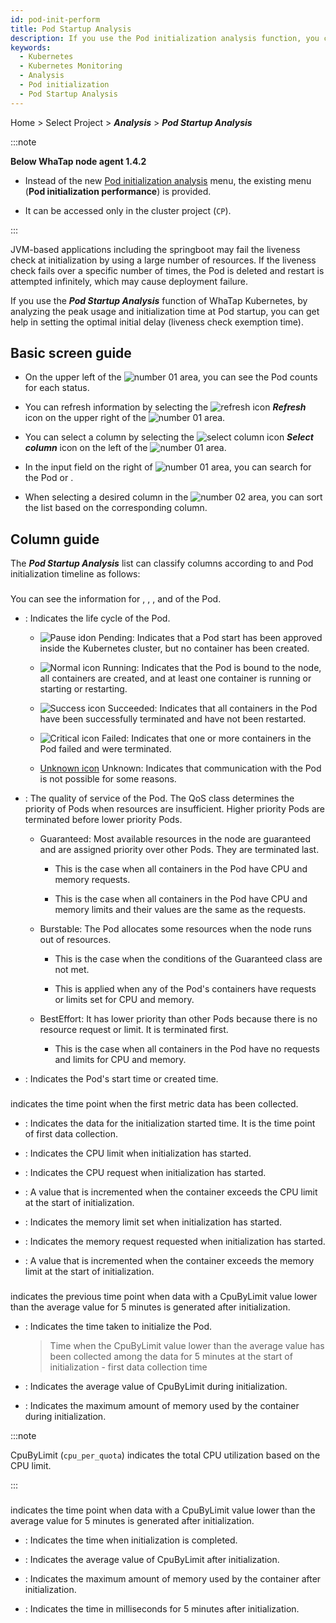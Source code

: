```yaml
---
id: pod-init-perform
title: Pod Startup Analysis
description: If you use the Pod initialization analysis function, you can analyze the peak usage and initialization time at the Pod startup to help you set the optimal initial delay.
keywords:
  - Kubernetes
  - Kubernetes Monitoring
  - Analysis
  - Pod initialization
  - Pod Startup Analysis
---
```


Home > Select Project > **_Analysis_** > **_Pod Startup Analysis_**

:::note

**Below WhaTap node agent 1.4.2**

- Instead of the new [Pod initialization analysis](pod-init-perform-v2) menu, the existing menu (**Pod initialization performance**) is provided.

- It can be accessed only in the cluster project (<code class='my'>CP</code>).

:::

JVM-based applications including the springboot may fail the liveness check at initialization by using a large number of resources. If the liveness check fails over a specific number of times, the Pod is deleted and restart is attempted infinitely, which may cause deployment failure.

If you use the **_Pod Startup Analysis_** function of WhaTap Kubernetes, by analyzing the peak usage and initialization time at Pod startup, you can get help in setting the optimal initial delay (liveness check exemption time).

## Basic screen guide

<ImgLang img='k8s-pod-init-perform.png' desc='Pod Startup Analysis' />

- On the upper left of the ![number 01](/img/number-01.png) area, you can see the Pod counts for each status.

- You can refresh information by selecting the ![refresh icon](/img/ico-refresh.svg) **_Refresh_** icon on the upper right of the ![number 01](/img/number-01.png) area.

- You can select a column by selecting the ![select column icon](/img/ic-k8s-filter.svg) **_Select column_** icon on the left of the ![number 01](/img/number-01.png) area. 

- In the input field on the right of ![number 01](/img/number-01.png) area, you can search for the Pod <Cmdname sid="name" className="uitext" /> or <Cmdname sid="qosClass" className="uitext" />.

- When selecting a desired column in the ![number 02](/img/number-02.png) area, you can sort the list based on the corresponding column. 

## Column guide

<ImgLang img='k8s-pod-init-perform-cl.png' desc='POD Initialization Performance columns' />

The **_Pod Startup Analysis_** list can classify columns according to <Cmdname sid="pod_info" className="uitext" /> and Pod initialization timeline as follows:

### <Cmdname sid="pod_info" className="b600" />

You can see the information for <Cmdname sid="name" className="uitext" />, <Cmdname sid="phase" className="uitext" />, <Cmdname sid="qosClass" className="uitext" />, and <Cmdname sid="startTime" className="uitext" /> of the Pod.

- <Cmdname sid="phase" className="uitext" />: Indicates the life cycle of the Pod.

  - ![Pause idon](/img/ico-pause.svg) Pending: Indicates that a Pod start has been approved inside the Kubernetes cluster, but no container has been created.

  - ![Normal icon](/img/ic-check-circle-filled.svg) Running: Indicates that the Pod is bound to the node, all containers are created, and at least one container is running or starting or restarting.

  - ![Success icon](/img/ic-check-circle-filled-bl.svg) Succeeded: Indicates that all containers in the Pod have been successfully terminated and have not been restarted.

  - ![Critical icon](/img/ic-warning-critical.svg) Failed: Indicates that one or more containers in the Pod failed and were terminated.

  - [Unknown icon](/img/ic-question-circle.svg) Unknown: Indicates that communication with the Pod is not possible for some reasons.

- <Cmdname sid="qosClass" className="uitext" />: The quality of service of the Pod. The QoS class determines the priority of Pods when resources are insufficient. Higher priority Pods are terminated before lower priority Pods.

  - Guaranteed: Most available resources in the node are guaranteed and are assigned priority over other Pods. They are terminated last.

    - This is the case when all containers in the Pod have CPU and memory requests.

    - This is the case when all containers in the Pod have CPU and memory limits and their values are the same as the requests.

  - Burstable: The Pod allocates some resources when the node runs out of resources.

    - This is the case when the conditions of the Guaranteed class are not met.

    - This is applied when any of the Pod's containers have requests or limits set for CPU and memory.

  - BestEffort: It has lower priority than other Pods because there is no resource request or limit. It is terminated first.

    - This is the case when all containers in the Pod have no requests and limits for CPU and memory.

- <Cmdname sid="startTime" className="uitext" />: Indicates the Pod's start time or created time.

### <Cmdname sid="ITM07179" className="b600" />

<Cmdname sid="ITM07179" className="uitext" /> indicates the time point when the first metric data has been collected.

- <Cmdname sid="ITM07175" className="uitext" />: Indicates the data for the initialization started time. It is the time point of first data collection.

- <Cmdname sid="ITM07170" className="uitext" />: Indicates the CPU limit when initialization has started.

- <Cmdname sid="ITM07169" className="uitext" />: Indicates the CPU request when initialization has started.

- <Cmdname sid="ITM07171" className="uitext" />: A value that is incremented when the container exceeds the CPU limit at the start of initialization.

- <Cmdname sid="ITM07173" className="uitext" />: Indicates the memory limit set when initialization has started.

- <Cmdname sid="ITM07172" className="uitext" />: Indicates the memory request requested when initialization has started.

- <Cmdname sid="ITM07174" className="uitext" />: A value that is incremented when the container exceeds the memory limit at the start of initialization.

### <Cmdname sid="ITM07178" className="b600" />

<Cmdname sid="ITM07178" className="uitext" /> indicates the previous time point when data with a CpuByLimit value lower than the average value for 5 minutes is generated after initialization.

- <Cmdname sid="ITM07164" className="uitext" />: Indicates the time taken to initialize the Pod.

  > Time when the CpuByLimit value lower than the average value has been collected among the data for 5 minutes at the start of initialization - first data collection time

- <Cmdname sid="ITM07162" className="uitext" />: Indicates the average value of CpuByLimit during initialization.

- <Cmdname sid="ITM07163" className="uitext" />: Indicates the maximum amount of memory used by the container during initialization.

:::note

CpuByLimit (`cpu_per_quota`) indicates the total CPU utilization based on the CPU limit. 

:::

### <Cmdname sid="ITM07177" className="b600" />

<Cmdname sid="ITM07177" className="uitext" /> indicates the time point when data with a CpuByLimit value lower than the average value for 5 minutes is generated after initialization.

- <Cmdname sid="ITM07176" className="uitext" />: Indicates the time when initialization is completed.

- <Cmdname sid="ITM07165" className="uitext" />: Indicates the average value of CpuByLimit after initialization.

- <Cmdname sid="ITM07166" className="uitext" />: Indicates the maximum amount of memory used by the container after initialization.

- <Cmdname sid="ITM07167" className="uitext" />: Indicates the time in milliseconds for 5 minutes after initialization.
